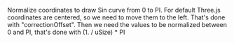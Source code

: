 Normalize coordinates to draw Sin curve from 0 to PI.
For default Three.js coordinates are centered, so we need to move them to the left.
That's done with "correctionOffset".
Then we need the values to be normalized between 0 and PI, that's done with (1. / uSize) * PI
